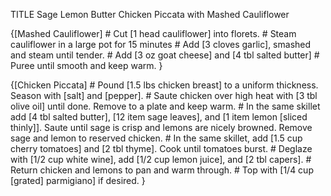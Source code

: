 TITLE Sage Lemon Butter Chicken Piccata with Mashed Cauliflower

{[Mashed Cauliflower]
# Cut [1 head cauliflower] into florets.
# Steam cauliflower in a large pot for 15 minutes
# Add [3 cloves garlic], smashed and steam until tender.
# Add [3 oz goat cheese] and [4 tbl salted butter]
# Puree until smooth and keep warm.
}

{[Chicken Piccata]
# Pound [1.5 lbs chicken breast] to a uniform thickness. Season with [salt] and [pepper].
# Saute chicken over high heat with [3 tbl olive oil] until done. Remove to a plate and keep warm.
# In the same skillet add [4 tbl salted butter], [12 item sage leaves], and [1 item lemon [sliced thinly]]. Saute until sage is crisp and lemons are nicely browned. Remove sage and lemon to reserved chicken.
# In the same skillet, add [1.5 cup cherry tomatoes] and [2 tbl thyme]. Cook until tomatoes burst.
# Deglaze with [1/2 cup white wine], add [1/2 cup lemon juice], and [2 tbl capers].
# Return chicken and lemons to pan and warm through.
# Top with [1/4 cup [grated] parmigiano] if desired.
}
